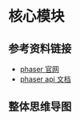 
# 核心模块

## 参考资料链接

- [phaser 官网](https://phaser.io/)
- [phaser api 文档](https://newdocs.phaser.io/docs/3.55.2/namespaces)

## 整体思维导图

<markmap md={apiMd} bg height={700} />
